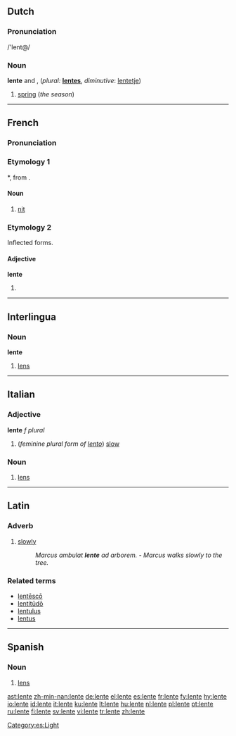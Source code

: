 ==Dutch==

===Pronunciation===
/'lent@/

===Noun===
'''lente''' {{m}} and {{f}}, (''plural:'' '''[[lentes]]''', ''diminutive'': [[lentetje]])

# [[spring]] (''the season'')

----

==French==
===Pronunciation===
{{IPA|/lɑ̃t/}}

===Etymology 1===
{{VL.|fr}} *{{term||lenditem}}, from {{L.|fr}} {{term|lens|lang=la}}.

====Noun====
{{fr-noun|f}}

# {{zoology|lang=fr}} [[nit]]

===Etymology 2===
Inflected forms.

====Adjective====
'''lente''' {{f}}

# {{feminine of|[[lent#French|lent]]|lang=French}}

----

==Interlingua==

===Noun===
'''lente'''

# [[lens]]

----

==Italian==

===Adjective===
'''lente''' ''f plural''

# (''feminine plural form of [[lento#Italian|lento]]'') [[slow]]

===Noun===
{{it-noun|lent|f|e|i}}

# [[lens]]

----

==Latin==

===Adverb===
{{la-adv|lent||e}}

# [[slowly]]
#:''Marcus ambulat '''lente''' ad arborem.'' - ''Marcus walks slowly to the tree.''

===Related terms===
*[[lentesco|lentēscō]]
*[[lentitudo|lentitūdō]]
*[[lentulus]]
*[[lentus]]

----

==Spanish==

===Noun===
{{es-noun-f}}

# [[lens]]

[[Category:es:Light]]

[[ast:lente]]
[[zh-min-nan:lente]]
[[de:lente]]
[[el:lente]]
[[es:lente]]
[[fr:lente]]
[[fy:lente]]
[[hy:lente]]
[[io:lente]]
[[id:lente]]
[[it:lente]]
[[ku:lente]]
[[lt:lente]]
[[hu:lente]]
[[nl:lente]]
[[pl:lente]]
[[pt:lente]]
[[ru:lente]]
[[fi:lente]]
[[sv:lente]]
[[vi:lente]]
[[tr:lente]]
[[zh:lente]]